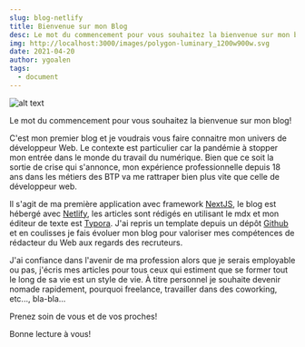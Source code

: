 ```yaml
---
slug: blog-netlify
title: Bienvenue sur mon Blog
desc: Le mot du commencement pour vous souhaitez la bienvenue sur mon blog! C'est mon premier blog et je voudrais vous faire connaitre mon univers de développeur Web. Le contexte est particulier car la pandémie à stopper mon entrée dans le monde du travail du numérique. Bien que ce soit la sortie de crise qui s'annonce, mon expérience professionnelle depuis 18 ans dans les métiers des BTP va me rattraper bien plus vite que celle de développeur web.
img: http://localhost:3000/images/polygon-luminary_1200w900w.svg
date: 2021-04-20
author: ygoalen
tags:
  - document
---
```


![alt text](http://localhost:3000/images/polygon-luminary_1200w900w.svg "Image de fond avec des Polygons")

Le mot du commencement pour vous souhaitez la bienvenue sur mon blog!

C'est mon premier blog et je voudrais vous faire connaitre mon univers de développeur Web. Le contexte est particulier car la pandémie à stopper mon entrée dans le monde du travail du numérique. Bien que ce soit la sortie de crise qui s'annonce, mon expérience professionnelle depuis 18 ans dans les métiers des BTP va me rattraper bien plus vite que celle de développeur web.

Il s'agit de ma première application avec framework [NextJS](https://nextjs.org/ "Le site de NextJS"), le blog est hébergé avec [Netlify](https://www.netlify.com/ "Le site de Netlifly"), les articles sont rédigés en utilisant le mdx et mon éditeur de texte est [Typora](https://typora.io/ "Le site de Typora"). J'ai repris un template depuis un dépôt [Github](https://github.com/ "Le site de Github") et en coulisses je fais évoluer mon blog pour valoriser mes compétences de rédacteur du Web aux regards des recruteurs.

J'ai confiance dans l'avenir de ma profession alors que je serais employable ou pas, j'écris mes articles pour tous ceux qui estiment que se former tout le long de sa vie est un style de vie. À titre personnel je souhaite devenir nomade rapidement, pourquoi freelance, travailler dans des coworking, etc..., bla-bla...

Prenez soin de vous et de vos proches!

Bonne lecture à vous!
